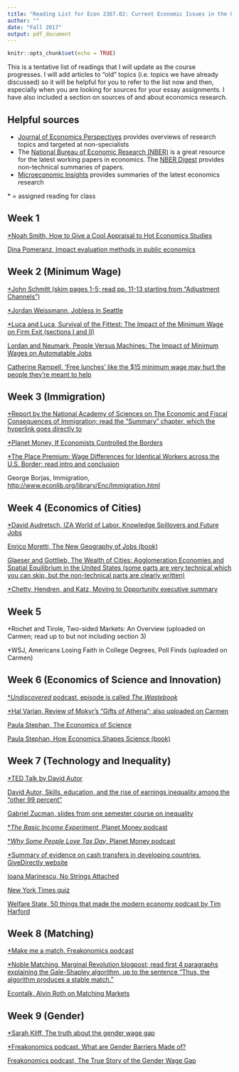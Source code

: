 ```yaml
---
title: "Reading List for Econ 2367.02: Current Economic Issues in the U.S."
author: ""
date: "Fall 2017"
output: pdf_document
---
```


```r
knitr::opts_chunk$set(echo = TRUE)
```

This is a tentative list of readings that I will update as the course progresses. I will add articles to "old" topics (i.e. topics we have already discussed) so it will be helpful for you to refer to the list now and then, especially when you are looking for sources for your essay assignments. I have also included a section on sources of and about economics research. 

## Helpful sources

- [Journal of Economics Perspectives](https://www.aeaweb.org/journals/jep/about-jep) provides overviews of research topics and targeted at non-specialists
- The [National Bureau of Economic Research (NBER)](www.nber.org) is a great resource for the latest working papers in economics. The [NBER Digest](http://www.nber.org/digest/) provides non-technical summaries of papers. 
- [Microeconomic Insights](http://microeconomicinsights.org/) provides summaries of the latest economics research

\* = assigned reading for class

## Week 1

[\*Noah Smith, How to Give a Cool Appraisal to Hot Economics Studies](https://www.bloomberg.com/view/articles/2017-03-21/how-to-give-a-cool-appraisal-to-hot-economics-studies)

[Dina Pomeranz, Impact evaluation methods in public economics](https://www.zora.uzh.ch/id/eprint/136558/1/Pomeranz_Impact-Evaluation-Methods-final.pdf)

## Week 2 (Minimum Wage)

[\*John Schmitt (skim pages 1-5; read pp. 11-13 starting from "Adjustment Channels")](http://cepr.net/documents/publications/min-wage-2013-02.pdf)

[\*Jordan Weissmann, Jobless in Seattle](http://www.slate.com/articles/business/moneybox/2014/05/seattle_might_raise_its_minimum_wage_to_15_this_is_not_a_good_idea.html)

[\*Luca and Luca, Survival of the Fittest: The Impact of the Minimum Wage on Firm Exit (sections I and II)](http://www.hbs.edu/faculty/Publication%20Files/MW_Exit_7a89f82f-b2fa-42f2-9a0e-f8a61e95b679.pdf)

[Lordan and Neumark, People Versus Machines: The Impact of Minimum Wages on Automatable Jobs](http://nber.org/papers/w23667)

[Catherine Rampell, 'Free lunches' like the $15 minimum wage may hurt the people they’re meant to help](https://www.washingtonpost.com/opinions/free-lunches-like-the-15-minimum-wage-may-hurt-the-people-theyre-meant-to-help/2017/08/07/d55e8476-7bad-11e7-9d08-b79f191668ed_story.html)

## Week 3 (Immigration)

[\*Report by the National Academy of Sciences on The Economic and Fiscal Consequences of Immigration; read the "Summary" chapter, which the hyperlink goes directly to](https://www.nap.edu/read/23550/chapter/2)

[\*Planet Money, If Economists Controlled the Borders](http://www.npr.org/blogs/money/2014/04/02/298383246/episode-436-if-economists-controlled-the-borders)

[\*The Place Premium: Wage Differences for Identical Workers across the U.S. Border; read intro and conclusion](https://www.cgdev.org/sites/default/files/16352_file_CMP_place_premium_148.pdf)

George Borjas, Immigration, [http://www.econlib.org/library/Enc/Immigration.html](http://www.econlib.org/library/Enc/Immigration.html)

## Week 4 (Economics of Cities)

[\*David Audretsch, IZA World of Labor, Knowledge Spillovers and Future Jobs](https://wol.iza.org/uploads/articles/218/pdfs/knowledge-spillovers-and-future-jobs.pdf)

[Enrico Moretti, The New Geography of Jobs (book)](https://www.amazon.com/New-Geography-Jobs-Enrico-Moretti/dp/0544028058)

[Glaeser and Gottlieb, The Wealth of Cities: Agglomeration Economies and Spatial Equilibrium in the United States (some parts are very technical which you can skip, but the non-technical parts are clearly written)](http://www.nber.org/papers/w14806.pdf)

[\*Chetty, Hendren, and Katz, Moving to Opportunity executive summary](http://www.equality-of-opportunity.org/assets/documents/mto_exec_summary.pdf)

## Week 5

\*Rochet and Tirole, Two-sided Markets: An Overview (uploaded on Carmen; read up to but not including section 3)

\*WSJ, Americans Losing Faith in College Degrees, Poll Finds (uploaded on Carmen)

## Week 6 (Economics of Science and Innovation)

[\**Undiscovered* podcast, episode is called *The Wastebook*](http://www.undiscoveredpodcast.org/the-wastebook.html)

[\*Hal Varian, Review of Mokyr's "Gifts of Athena"; also uploaded on Carmen](https://www.jstor.org/stable/3217252)

[Paula Stephan, The Economics of Science](https://www.jstor.org/stable/2729500)

[Paula Stephan, How Economics Shapes Science (book)](https://www.amazon.com/Economics-Shapes-Science-Paula-Stephan/dp/0674088166)

## Week 7 (Technology and Inequality)

[\*TED Talk by David Autor](https://www.ted.com/talks/david_autor_why_are_there_still_so_many_jobs)

[David Autor, Skills, education, and the rise of earnings inequality among the "other 99 percent"](http://science.sciencemag.org/content/344/6186/843)

[Gabriel Zucman, slides from one semester course on inequality](http://gabriel-zucman.eu/econ133/)

[\**The Basic Income Experiment*, Planet Money podcast](http://www.npr.org/sections/money/2017/09/22/552850245/episode-796-the-basic-income-experiment)

[\**Why Some People Love Tax Day*, Planet Money podcast](http://www.npr.org/sections/money/2013/04/12/177063399/episode-451-why-some-people-love-tax-day)

[\*Summary of evidence on cash transfers in developing countries, GiveDirectly website](https://www.givedirectly.org/research-on-cash-transfers)

[Ioana Marinescu, No Strings Attached](http://www.marinescu.eu/Marinescu_UBI_review_2017.pdf)

[New York Times quiz](https://www.nytimes.com/interactive/2016/06/03/upshot/up-college-unemployment-quiz.html)

[Welfare State, 50 things that made the modern economy podcast by Tim Harford](http://www.bbc.co.uk/programmes/w3csv3gv)

## Week 8 (Matching)

[\*Make me a match, Freakonomics podcast](http://freakonomics.com/podcast/make-me-a-match-a-new-freakonomics-radio-episode/)

[\*Noble Matching, Marginal Revolution blogpost; read first 4 paragraphs explaining the Gale-Shapley algorithm, up to the sentence "Thus, the algorithm produces a stable match."](http://marginalrevolution.com/marginalrevolution/2012/10/noble-matching.html)

[Econtalk, Alvin Roth on Matching Markets](http://www.econtalk.org/archives/2015/07/alvin_roth_on_m.html)

## Week 9 (Gender)

[\*Sarah Kliff, The truth about the gender wage gap](https://www.vox.com/2017/9/8/16268362/gender-wage-gap-explained)

[\*Freakonomics podcast, What are Gender Barriers Made of?](http://freakonomics.com/podcast/gender-barriers/)

[Freakonomics podcast, The True Story of the Gender Wage Gap](http://freakonomics.com/podcast/the-true-story-of-the-gender-pay-gap-a-new-freakonomics-radio-podcast/)
